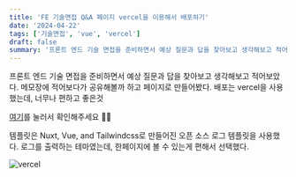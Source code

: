 ```yaml
---
title: 'FE 기술면접 Q&A 페이지 vercel을 이용해서 배포하기'
date: '2024-04-22'
tags: ['기술면접', 'vue', 'vercel']
draft: false
summary: '프론트 엔드 기술 면접을 준비하면서 예상 질문과 답을 찾아보고 생각해보고 적어보았다. vercel에서 간단한 테마를 하나 찾아서 한 페이지로 만들어서 배포했고 가끔 내용 추가를 하고 있다.'
---
```


프론트 엔드 기술 면접을 준비하면서 예상 질문과 답을 찾아보고 생각해보고 적어보았다.
메모장에 적어보다가 공유해볼까 하고 페이지로 만들어봤다.
배포는 vercel을 사용했는데, 너무나 편하고 좋은것

[여기](https://logspot-eight-theta.vercel.app/)를 눌러서 확인해주세요 ✌🏻

템플릿은 Nuxt, Vue, and Tailwindcss로 만들어진 오픈 소스 로그 템플릿을 사용했다. 로그를 출력하는 테마였는데, 한페이지에 볼 수 있는게 편해서 선택했다.

![vercel](/static/images/vercel-1.png)
